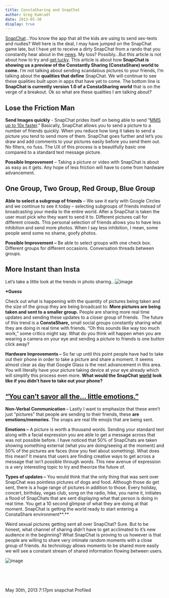 ```yaml
---
title: ConstaSharing and SnapChat
author: Greg Kamradt
date: 2013-05-30
display: true
---
```


[SnapChat](http://www.snapchat.com/)…You know the app that all the kids are using to send sex\-texts and nudies? Well here is the deal, I may have jumped on the SnapChat game late, but I have yet to receive a dirty SnapChat from a rando that you constantly hear about in the [news](http://www.nydailynews.com/news/world/naughty-snapchat-photos-permanent-article-1.1357350). My loss? Possibly…But this article is not about how to try and [get lucky](http://www.youtube.com/watch?v=D2f6lNmmd1M). This article is about how **SnapChat is showing us a preview of the Constantly Sharing (ConstaShare) world to come.** I’m not talking about sending scandalous pictures to your friends, I’m talking about the **qualities that define** SnapChat. We will continue to see these qualities built upon in apps that have yet to come. The bottom line is **SnapChat is currently version 1\.0 of a ConstaSharing world** that is on the verge of a breakout. Ok so what are these qualities I am talking about?


## Lose the Friction Man


**Send Images quickly** \- SnapChat prides itself on being able to send “[MMS up to 10x faster](http://snapchatinc.wordpress.com/faq/).” Basically, SnapChat allows you to send a picture to a number of friends quickly. When you reduce how long it takes to send a picture you tend to send more of them. SnapChat goes further and let’s you draw and add comments to your pictures easily before you send them out. No filters, no fuss. The UX of this process is a beautifully basic one compared to a standard text message picture.


**Possible Improvement** – Taking a picture or video with SnapChat is about as easy as it gets. Any hope of less friction will have to come from hardware advancement.


## One Group, Two Group, Red Group, Blue Group


**Able to select a subgroup of friends** – We saw it early with Google Circles and we continue to see it today – selecting subgroups of friends instead of broadcasting your media to the entire world. After a SnapChat is taken the user must pick who they want to send it to. Different pictures call for different crowds. This personal selection of friends allows you to have less inhibition and send more photos. When I say less inhibition, I mean, some people send some no shame, goofy photos.


**Possible Improvement –** Be able to select groups with one check box. Different groups for different occasions. Conversation threads between groups.


## More Instant than Insta


Let’s take a little look at the trends in photo sharing…![image](/images/51758653684_0.jpg)


**\*Guess**


Check out what is happening with the quantity of pictures being taken and the size of the group they are being broadcast to: **More pictures are being taken and sent to a smaller group.** People are sharing more real time updates and sending these updates to a closer group of friends.  The future of this trend is a **ConstaShare,** small social groups constantly sharing what they are doing in real time with friends. “Oh this sounds like way too much work,” some critics might say. What do you think will happen when you are wearing a camera on your eye and sending a picture to friends is one button click away?


**Hardware Improvements –** So far up until this point people have had to take out their phone in order to take a picture and share a moment. It seems almost clear as day that Google Glass is the next advancement in this area. You will literally have your picture taking device at your eye already which will simplify this process even more. **What would the SnapChat** [**world**](http://i.huffpost.com/gen/1135293/thumbs/o-DAFT-PUNK-LEAK-facebook.jpg) **look like if you didn’t have to take out your phone?**


## [“You can’t savor all the… little emotions.”](http://images4.wikia.nocookie.net/__cb20120815195527/batman/images/4/49/MyCard_The_Joker.jpg)


**Non\-Verbal Communication \-** Lastly I want to emphasize that these aren’t just “pictures” that people are sending to their friends, these **are emotions/memories**. The snaps are real life emojis that are being sent.


**Emotions –** A picture is worth a thousand words. Sending your standard text along with a facial expression you are able to get a message across that was not possible before. I have noticed that 50% of SnapChats are taken showing something external (what you are doing/seeing at the moment) and 50% of the pictures are faces (how you feel about something). What does this mean? It means that users are finding creative ways to get across a message that isn’t possible through words. This new avenue of expression is a very interesting topic to try and theorize the future of.


**Types of updates –** You would think that the only thing that was sent over SnapChat was pointless pictures of dogs and food. Although those do get sent, there is a huge range of pictures in addition to those. Every holiday, concert, birthday, vegas club, song on the radio, hike, you name it, initiates a flood of SnapChats that are sent displaying what that person is doing in real time. You get a 10 second glimpse of what they are doing at that moment. SnapChat is getting the world ready to start entering a ConstaShare environment**.**


Weird sexual pictures getting sent all over SnapChat? Sure. But to be honest, what channel of sharing didn’t have to get acclimated to it’s new audience in the beginning? What SnapChat is proving to us however is that people are willing to share very intimate random moments with a close group of friends. As technology allows moments to be shared more easily we will see a constant stream of shared information flowing between users.


![image](/images/51758653684_1.jpg)


 


 



 May 30th, 2013 7:17pm 
snapchat
Profiled